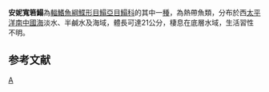 {{Speciesbox 
| taxon = Brachirus aenea
| authority = [[Smith|Smith]], 1931
| status = NE
| status_system = IUCN3.1
| synonyms = *''Synaptura aenea, Smith, 1931 ''
}}

'''安妮寬箬鰨'''為[[輻鰭魚綱|輻鰭魚綱]][[鰈形目|鰈形目]][[鰨亞目|鰨亞目]][[鰨科|鰨科]]的其中一[[種|種]]，為熱帶魚類，分布於西[[太平洋|太平洋]][[南中國海|南中國海]]淡水、半鹹水及海域，體長可達21公分，棲息在底層水域，生活習性不明。

==参考文献==
{{reflist}}
{{Taxonbar}}

[[Category:寬箬鰨屬|A]]
